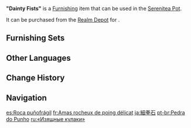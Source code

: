 {{Furnishing Infobox
|id             = 372211
|image          = Item "Dainty Fists".png
|category       = Landform
|subcategory    = Rock
|quality        = 3
|adeptal_energy = 20
|load           = 35
|reduced_load   = 24
|description    = A legend holds that [[Rex Lapis]] laid down sturdy rocks like these on a treacherous road in [[Mt. Tianheng]] to pose an obstacle to his foes. A great general under the command of a rival god passed by, saw the rocks in the road, and scoffed:<br>"These dainty rocks are no match for my fists." He then ordered his troops to continue their advance. To his surprise, the wheels of his chariot failed to crush these hardy rocks, and it lost control and overturned. The general fell some way down the mountain, then fled. This rock was named "Dainty Fists" in tribute to the prideful words that preceded his fall.
|mention        = Morax
|source1        = [[Realm Depot]]
}}
'''"Dainty Fists"''' is a [[Furnishing]] item that can be used in the [[Serenitea Pot]].

It can be purchased from the [[Realm Depot]] for {{Item|Realm Currency|30|x=80}}.

==Furnishing Sets==
{{Craft Usage|type=Furnishing Set}}

==Other Languages==
{{Other Languages
|en      = "Dainty Fists"
|zhs     = 纤拳石
|zhs_rm  = Xiānquán Shí
|zht     = 纖拳石
|zht_rm  = Xiānquán Shí
|zh_tl   = Delicate Fist Rock
|ja      = 細拳石
|ja_rm   = Saiken-seki{{Assumed}}
|ja_tl   = Dainty Fist Rock
|ko      = 섬권석
|ko_tl   = Delicate Fist Rock
|es      = Roca puñofrágil
|es_tl   = Brittle-Fist Rock
|fr      = Amas rocheux de poing délicat
|fr_tl   = Rocky Heap of Delicate Fist
|ru      = «Изящные кулаки»
|ru_tl   = "Refined Fists"
|th      = หินกำปั้นบาง
|th_rm   = Hin Kampan Bang
|th_tl   = Thin Fist Rock
|vi      = Khiên Chưởng Thạch
|vi_tl   = 
|de      = Fauststein
|de_tl   = Fist Stone
|id      = "Petinju Mungil"
|id_tl   = "Tiny Boxer"
|pt      = Pedra do Punho
|pt_tl   = Fist Stone
|tr      = "Çıtı Pıtı Yumruklar"
|tr_tl   = "Teeny Tiny Fists"
|it      = Pugni insignificanti
|it_tl   = Insignificant Punches
}}

==Change History==
{{Change History|1.5}}

==Navigation==
{{Furnishing Navbox|exterior}}

[[es:Roca puñofrágil]]
[[fr:Amas rocheux de poing délicat]]
[[ja:細拳石]]
[[pt-br:Pedra do Punho]]
[[ru:«Изящные кулаки»]]
